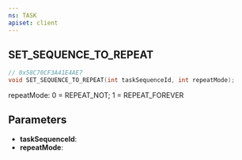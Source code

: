 ```yaml
---
ns: TASK
apiset: client
---
```

## SET_SEQUENCE_TO_REPEAT

```c
// 0x58C70CF3A41E4AE7
void SET_SEQUENCE_TO_REPEAT(int taskSequenceId, int repeatMode);
```

repeatMode: 0 = REPEAT_NOT; 1 = REPEAT_FOREVER

## Parameters
* **taskSequenceId**:
* **repeatMode**: